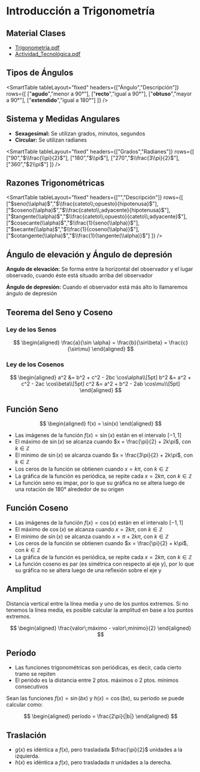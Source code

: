 # Introducción a Trigonometría

## Material Clases
- [Trigonometria.pdf](/inacap/mvfm01/docs/Trigonometria.pdf)
- [Actividad_Tecnológica.pdf](/inacap/mvfm01/docs/Angulos_y_razones_trigonometricas.pdf)

## Tipos de Ángulos

<SmartTable
  tableLayout="fixed"
  headers={["Ángulo","Descripción"]}
  rows={[
    ["**agudo**","menor a 90°"],
    ["**recto**","igual a 90°"],
    ["**obtuso**","mayor a 90°"],
    ["**extendido**","igual a 180°"]
  ]}
/>

## Sistema y Medidas Angulares

- **Sexagesimal:** Se utilizan grados, minutos, segundos
- **Circular:** Se utilizan radianes

<SmartTable
  tableLayout="fixed"
  headers={["Grados","Radianes"]}
  rows={[
    ["90","$\\frac{\\pi}{2}$"],
    ["180","$\\pi$"],
    ["270","$\\frac{3\\pi}{2}$"],
    ["360","$2\\pi$"]
  ]}
/>

## Razones Trigonométricas

<SmartFigure
	id="razon-trigonometrica"
	src="/inacap/mvfm01/images/fig135.png"
	alt="Razones trigonométricas"
	caption="Razones trigonométricas"
	size="large"
/>

<SmartTable
  tableLayout="fixed"
  headers={["","Descripción"]}
  rows={[
    ["$seno(\\alpha)$","$\\frac{cateto\\;opuesto}{hipotenusa}$"],
    ["$coseno(\\alpha)$","$\\frac{cateto\\;adyacente}{hipotenusa}$"],
    ["$tangente(\\alpha)$","$\\frac{cateto\\;opuesto}{cateto\\;adyacente}$"],
    ["$cosecante(\\alpha)$","$\\frac{1}{seno(\\alpha)}$"],
    ["$secante(\\alpha)$","$\\frac{1}{coseno(\\alpha)}$"],
    ["$cotangente(\\alpha)$","$\\frac{1}{tangente(\\alpha)}$"]
  ]}
/>

## Ángulo de elevación y Ángulo de depresión

**Angulo de elevación:** Se forma entre la horizontal del observador y el lugar observado, cuando éste está situado arriba del observador

<SmartFigure
	id="turista-torre"
	src="/inacap/mvfm01/images/fig136.png"
	alt="El turísta observa la torre con un ángulo de elevación"
	caption="El turísta observa la torre con un ángulo de elevación"
	size="large"
/>

**Ángulo de depresión:** Cuando el observador está más alto lo llamaremos ángulo de depresión

<SmartFigure
	id="torre-turista"
	src="/inacap/mvfm01/images/fig137.png"
	alt="La torre observa al turísta con un ángulo de depresión"
	caption="La torre observa al turísta con un ángulo de depresión"
	size="large"
/>

## Teorema del Seno y Coseno

<SmartFigure
	id="lagos-angulos"
	src="/inacap/mvfm01/images/fig138.png"
	alt="Lados y ángulos de un triángulo"
	caption="Lados y ángulos de un triángulo"
	size="large"
/>

### Ley de los Senos

$$
\begin{aligned}
    \frac{a}{\sin \alpha} = \frac{b}{\sin\beta} = \frac{c}{\sin\mu}
\end{aligned}
$$

### Ley de los Cosenos

$$
\begin{aligned}
    a^2 &= b^2 + c^2 - 2bc \cos\alpha\\[5pt]
    b^2 &= a^2 + c^2 - 2ac \cos\beta\\[5pt]
    c^2 &= a^2 + b^2 - 2ab \cos\mu\\[5pt]
\end{aligned}
$$

## Función Seno

$$
\begin{aligned}
    f(x) = \sin(x)
\end{aligned}
$$

<SmartFigure
	id="funcion-seno"
	src="/inacap/mvfm01/images/fig139.png"
	alt="Función Seno"
	caption="Función Seno"
	size="large"
/>

- Las imágenes de la función $f(x) = \sin(x)$ están en el intervalo $[-1,1]$
- El máximo de $\sin(x)$ se alcanza cuando $x = \frac{\pi}{2} + 2k\pi$, con $k \in \mathbb{Z}$
- El mínimo de $\sin(x)$ se alcanza cuando $x = \frac{3\pi}{2} + 2k\pi$, con $k \in \mathbb{Z}$
- Los ceros de la función se obtienen cuando $x = k\pi$, con $k \in \mathbb{Z}$
- La gráfica de la función es periódica, se repite cada $x = 2k\pi$, con $k \in \mathbb{Z}$
- La función seno es impar, por lo que su gráfica no se altera luego de una rotación de  180° alrededor de su origen

## Función Coseno

<SmartFigure
	id="funcion-coseno"
	src="/inacap/mvfm01/images/fig140.png"
	alt="Función Coseno"
	caption="Función Coseno"
	size="large"
/>

- Las imágenes de la función $f(x) = \cos(x)$ están en el intervalo $[-1,1]$
- El máximo de $\cos(x)$ se alcanza cuando $x = 2k\pi$, con $k \in \mathbb{Z}$
- El mínimo de $\sin(x)$ se alcanza cuando $x = \pi + 2k\pi$, con $k \in \mathbb{Z}$
- Los ceros de la función se obtienen cuando $x = \frac{\pi}{2} + k\pi$, con $k \in \mathbb{Z}$
- La gráfica de la función es periódica, se repite cada $x = 2k\pi$, con $k \in \mathbb{Z}$
- La función coseno es par (es simétrica con respecto al eje y), por lo que su gráfica no se altera luego de una reflexión sobre el eje y

## Amplitud
Distancia vertical entre la línea media y uno de los puntos extremos. Si no tenemos la línea media, es posible calcular la amplitud en base a los puntos extremos.

$$
\begin{aligned}
    \frac{valor\;máximo - valor\;mínimo}{2}
\end{aligned}
$$

## Período
- Las funciones trigonométricas son periódicas, es decir, cada cierto tramo se repiten
- El periódo es la distancia entre 2 ptos. máximos o 2 ptos. mínimos consecutivos

Sean las funciones $f(x) = \sin(bx)$ y $h(x) = \cos(bx)$, su periodo se puede calcular como:

$$
\begin{aligned}
    período = \frac{2\pi}{|b|}
\end{aligned}
$$

## Traslación

<SmartFigure
	id="traslacion-coseno"
	src="/inacap/mvfm01/images/fig141.png"
	alt="Traslación Función Coseno"
	caption="Traslación Función Coseno"
	size="large"
/>

<SmartFigure
	id="grafica-traslacion-coseno"
	src="/inacap/mvfm01/images/fig142.svg"
	alt="Gráfica Traslación Función Coseno"
	caption="Gráfica Traslación Función Coseno"
	size="large"
/>

- $g(x)$ es idéntica a $f(x)$, pero trasladada $\frac{\pi}{2}$ unidades a la izquierda.
- $h(x)$ es idéntica a $f(x)$, pero trasladada $\pi$ unidades a la derecha.
